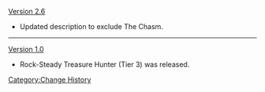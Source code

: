 [[Version 2.6]]
* Updated description to exclude The Chasm.
----
[[Version 1.0]]
* Rock-Steady Treasure Hunter (Tier 3) was released.
<noinclude>[[Category:Change History]]</noinclude>